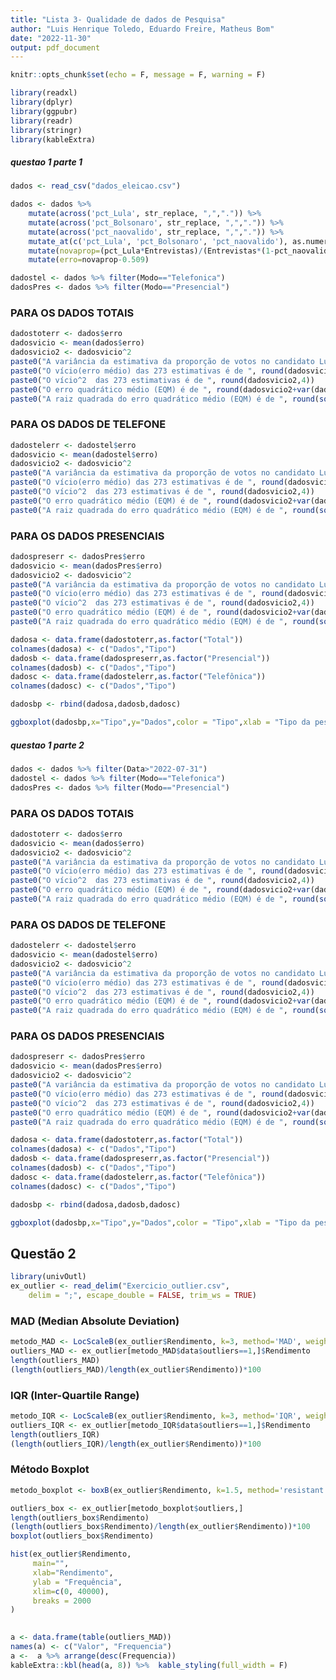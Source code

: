 ```yaml
---
title: "Lista 3- Qualidade de dados de Pesquisa"
author: "Luis Henrique Toledo, Eduardo Freire, Matheus Bom"
date: "2022-11-30"
output: pdf_document
---
```


```r
knitr::opts_chunk$set(echo = F, message = F, warning = F)
```

```r
library(readxl)
library(dplyr)
library(ggpubr)
library(readr)
library(stringr)
library(kableExtra)
```


##### questao 1 parte 1

```r
dados <- read_csv("dados_eleicao.csv")

dados <- dados %>% 
    mutate(across('pct_Lula', str_replace, ",",".")) %>%
    mutate(across('pct_Bolsonaro', str_replace, ",",".")) %>% 
    mutate(across('pct_naovalido', str_replace, ",",".")) %>%
    mutate_at(c('pct_Lula', 'pct_Bolsonaro', 'pct_naovalido'), as.numeric) %>% 
    mutate(novaprop=(pct_Lula*Entrevistas)/(Entrevistas*(1-pct_naovalido))) %>%
    mutate(erro=novaprop-0.509)

dadostel <- dados %>% filter(Modo=="Telefonica")
dadosPres <- dados %>% filter(Modo=="Presencial")
```


### PARA OS DADOS TOTAIS

```r
dadostoterr <- dados$erro
dadosvicio <- mean(dados$erro)
dadosvicio2 <- dadosvicio^2
paste0("A variância da estimativa da proporção de votos no candidato Lula é de  ",round(var(dados$novaprop),4))
paste0("O vício(erro médio) das 273 estimativas é de ", round(dadosvicio,4))
paste0("O vício^2  das 273 estimativas é de ", round(dadosvicio2,4))
paste0("O erro quadrático médio (EQM) é de ", round(dadosvicio2+var(dados$novaprop),4))
paste0("A raiz quadrada do erro quadrático médio (EQM) é de ", round(sqrt(dadosvicio2+var(dados$novaprop)),4))

```

### PARA OS DADOS DE TELEFONE

```r
dadostelerr <- dadostel$erro
dadosvicio <- mean(dadostel$erro)
dadosvicio2 <- dadosvicio^2
paste0("A variância da estimativa da proporção de votos no candidato Lula é de  ",round(var(dadostel$novaprop),4))
paste0("O vício(erro médio) das 273 estimativas é de ", round(dadosvicio,4))
paste0("O vício^2  das 273 estimativas é de ", round(dadosvicio2,4))
paste0("O erro quadrático médio (EQM) é de ", round(dadosvicio2+var(dadostel$novaprop),4))
paste0("A raiz quadrada do erro quadrático médio (EQM) é de ", round(sqrt(dadosvicio2+var(dadostel$novaprop)),4))
```

### PARA OS DADOS PRESENCIAIS

```r
dadospreserr <- dadosPres$erro
dadosvicio <- mean(dadosPres$erro)
dadosvicio2 <- dadosvicio^2
paste0("A variância da estimativa da proporção de votos no candidato Lula é de  ",round(var(dadosPres$novaprop),4))
paste0("O vício(erro médio) das 273 estimativas é de ", round(dadosvicio,4))
paste0("O vício^2  das 273 estimativas é de ", round(dadosvicio2,4))
paste0("O erro quadrático médio (EQM) é de ", round(dadosvicio2+var(dadosPres$novaprop),4))
paste0("A raiz quadrada do erro quadrático médio (EQM) é de ", round(sqrt(dadosvicio2+var(dadosPres$novaprop)),4))
```


```r
dadosa <- data.frame(dadostoterr,as.factor("Total"))
colnames(dadosa) <- c("Dados","Tipo")
dadosb <- data.frame(dadospreserr,as.factor("Presencial"))
colnames(dadosb) <- c("Dados","Tipo")
dadosc <- data.frame(dadostelerr,as.factor("Telefônica"))
colnames(dadosc) <- c("Dados","Tipo")

dadosbp <- rbind(dadosa,dadosb,dadosc)

ggboxplot(dadosbp,x="Tipo",y="Dados",color = "Tipo",xlab = "Tipo da pesquisa",ylab = "Variação do erro",add = "mean",bxp.errorbar = T)
```

##### questao 1 parte 2

```r
dados <- dados %>% filter(Data>"2022-07-31")
dadostel <- dados %>% filter(Modo=="Telefonica")
dadosPres <- dados %>% filter(Modo=="Presencial")
```

### PARA OS DADOS TOTAIS

```r
dadostoterr <- dados$erro
dadosvicio <- mean(dados$erro)
dadosvicio2 <- dadosvicio^2
paste0("A variância da estimativa da proporção de votos no candidato Lula é de  ",round(var(dados$novaprop),4))
paste0("O vício(erro médio) das 273 estimativas é de ", round(dadosvicio,4))
paste0("O vício^2  das 273 estimativas é de ", round(dadosvicio2,4))
paste0("O erro quadrático médio (EQM) é de ", round(dadosvicio2+var(dados$novaprop),4))
paste0("A raiz quadrada do erro quadrático médio (EQM) é de ", round(sqrt(dadosvicio2+var(dados$novaprop)),4))
```

### PARA OS DADOS DE TELEFONE

```r
dadostelerr <- dadostel$erro
dadosvicio <- mean(dadostel$erro)
dadosvicio2 <- dadosvicio^2
paste0("A variância da estimativa da proporção de votos no candidato Lula é de  ",round(var(dadostel$novaprop),4))
paste0("O vício(erro médio) das 273 estimativas é de ", round(dadosvicio,4))
paste0("O vício^2  das 273 estimativas é de ", round(dadosvicio2,4))
paste0("O erro quadrático médio (EQM) é de ", round(dadosvicio2+var(dadostel$novaprop),4))
paste0("A raiz quadrada do erro quadrático médio (EQM) é de ", round(sqrt(dadosvicio2+var(dadostel$novaprop)),4))

```

### PARA OS DADOS PRESENCIAIS

```r
dadospreserr <- dadosPres$erro
dadosvicio <- mean(dadosPres$erro)
dadosvicio2 <- dadosvicio^2
paste0("A variância da estimativa da proporção de votos no candidato Lula é de  ",round(var(dadosPres$novaprop),4))
paste0("O vício(erro médio) das 273 estimativas é de ", round(dadosvicio,4))
paste0("O vício^2  das 273 estimativas é de ", round(dadosvicio2,4))
paste0("O erro quadrático médio (EQM) é de ", round(dadosvicio2+var(dadosPres$novaprop),4))
paste0("A raiz quadrada do erro quadrático médio (EQM) é de ", round(sqrt(dadosvicio2+var(dadosPres$novaprop)),4))

```


```r
dadosa <- data.frame(dadostoterr,as.factor("Total"))
colnames(dadosa) <- c("Dados","Tipo")
dadosb <- data.frame(dadospreserr,as.factor("Presencial"))
colnames(dadosb) <- c("Dados","Tipo")
dadosc <- data.frame(dadostelerr,as.factor("Telefônica"))
colnames(dadosc) <- c("Dados","Tipo")

dadosbp <- rbind(dadosa,dadosb,dadosc)

ggboxplot(dadosbp,x="Tipo",y="Dados",color = "Tipo",xlab = "Tipo da pesquisa",ylab = "Variação do erro",add = "mean",bxp.errorbar = T)
```

## Questão 2

```r
library(univOutl)
ex_outlier <- read_delim("Exercicio_outlier.csv", 
    delim = ";", escape_double = FALSE, trim_ws = TRUE)
```

### MAD (Median Absolute Deviation)

```r
metodo_MAD <- LocScaleB(ex_outlier$Rendimento, k=3, method='MAD', weights=ex_outlier$Peso, id=NULL, exclude=NA, logt=FALSE, return.dataframe=TRUE)
outliers_MAD <- ex_outlier[metodo_MAD$data$outliers==1,]$Rendimento
length(outliers_MAD)
(length(outliers_MAD)/length(ex_outlier$Rendimento))*100
```

### IQR (Inter-Quartile Range)

```r
metodo_IQR <- LocScaleB(ex_outlier$Rendimento, k=3, method='IQR', weights=ex_outlier$Peso, id=NULL, exclude=NA, logt=FALSE, return.dataframe=TRUE)
outliers_IQR <- ex_outlier[metodo_IQR$data$outliers==1,]$Rendimento
length(outliers_IQR)
(length(outliers_IQR)/length(ex_outlier$Rendimento))*100
```

### Método Boxplot

```r
metodo_boxplot <- boxB(ex_outlier$Rendimento, k=1.5, method='resistant', weights=ex_outlier$Peso, id=NULL, exclude=NA, logt=FALSE)

outliers_box <- ex_outlier[metodo_boxplot$outliers,]
length(outliers_box$Rendimento)
(length(outliers_box$Rendimento)/length(ex_outlier$Rendimento))*100
boxplot(outliers_box$Rendimento)
```


```r
hist(ex_outlier$Rendimento,
     main="",
     xlab="Rendimento",
     ylab = "Frequência",
     xlim=c(0, 40000), 
     breaks = 2000
)
    
```


```r
a <- data.frame(table(outliers_MAD))
names(a) <- c("Valor", "Frequencia")
a <-  a %>% arrange(desc(Frequencia))
kableExtra::kbl(head(a, 8)) %>%  kable_styling(full_width = F)
```



